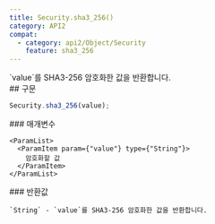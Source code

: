 ```yaml
---
title: Security.sha3_256()
category: API2
compat:
  - category: api2/Object/Security
    feature: sha3_256
---
```


<Section>
  `value`를 SHA3-256 암호화한 값을 반환합니다.
</Section>
<Section>
  ## 구문

  ~~~js
  Security.sha3_256(value);
  ~~~

  <Section>
    ### 매개변수

    <ParamList>
      <ParamItem param={"value"} type={"String"}>
        암호화할 값
      </ParamItem>
    </ParamList>
  </Section>
  <Section>
    ### 반환값

    `String` - `value`를 SHA3-256 암호화한 값을 반환합니다.
  </Section>
</Section>